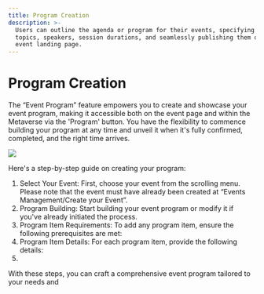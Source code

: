 ```yaml
---
title: Program Creation
description: >-
  Users can outline the agenda or program for their events, specifying session
  topics, speakers, session durations, and seamlessly publishing them on the
  event landing page.
---
```


# Program Creation

The “Event Program” feature empowers you to create and showcase your event program, making it accessible both on the event page and within the Metaverse via the 'Program' button. You have the flexibility to commence building your program at any time and unveil it when it's fully confirmed, completed, and the right time arrives.

![](/img/Marvaimages/documentationavatarmeetingprogramee.jpg)

Here's a step-by-step guide on creating your program:

1. Select Your Event: First, choose your event from the scrolling menu. Please note that the event must have already been created at “Events Management/Create your Event”.
2.  Program Building: Start building your event program or modify it if you've already initiated the process.
3.  Program Item Requirements: To add any program item, ensure the following prerequisites are met:
4.  Program Item Details: For each program item, provide the following details:
5.  

With these steps, you
can craft a comprehensive event program tailored to your needs and 
